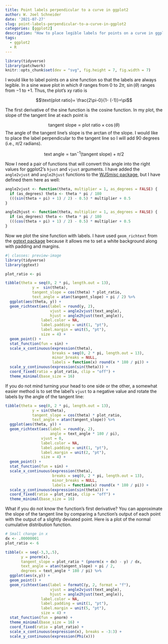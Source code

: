 ```yaml
---
title: Point labels perpendicular to a curve in ggplot2
author: W. Joel Schneider
date: '2021-07-27'
slug: point-labels-perpendicular-to-a-curve-in-ggplot2
categories: [ggplot2]
description: "How to place legible labels for points on a curve in ggplot2"
tags:
  - ggplot2
  - R
---
```


```r
library(tidyverse)
library(patchwork)
knitr::opts_chunk$set(dev = "svg", fig.height = 7, fig.width = 7)
```

I would like to label points on a sine function so that the labels are always legible. In a sine wave plot in which $\theta$ ranges from 0 to 2$\pi$, $\sin(\theta)$ ranges from &minus;1 to +1. Thus, the plot's xy ratio is 

$$\text{plot ratio}= \frac{2\pi-0}{1- (-1)}=\pi$$ 

The first derivative of the sine function is the cosine function. In my plot, the slope of the tangent line at each point is 

$$
\text{tangent slope} = \text{plot ratio}\times \cos(\theta)
$$
The angle of the tangent line's slope is the arctan of the slope. I would like to place the label perpendicular to the tangent line so I will add 90 degrees (i.e., $\pi/2$ radians).

$$
\text{text angle}=\tan^{-1}(\text{tangent slope})+\pi/2
$$


Now I need a pair of functions that will convert this angle into the right values for ggplot2's `hjust` and `vjust` arguments. I have added the `angle2vjust` and `angle2hjust` functions to the [WJSmisc package](https://github.com/wjschne/WJSmisc), but I have defined them here as well:

```r
angle2vjust <- function(theta, multiplier = 1, as_degrees = FALSE) {
  if (as_degrees) theta <- theta * pi / 180
  (((sin(theta + pi) + 1) / 2) - 0.5) * multiplier + 0.5
}

angle2hjust <- function(theta, multiplier = 1, as_degrees = FALSE) {
  if (as_degrees) theta <- theta * pi / 180
  (((cos(theta + pi) + 1) / 2) - 0.5) * multiplier + 0.5
}
```

Now we plot the sine function with labels. I have used `geom_richtext` from the [ggtext package](https://github.com/wilkelab/ggtext) because it allows me to set a white background along with padding and margins.

```r
#| classes: preview-image
library(tidyverse)
library(ggtext)

plot_ratio <- pi

tibble(theta = seq(0, 2 * pi, length.out = 13),
            y =  sin(theta),
            tangent_slope = cos(theta) * plot_ratio,
            text_angle = atan(tangent_slope) + pi / 2) %>%
  ggplot(aes(theta, y)) +
  geom_richtext(aes(label = round(y, 2),
                    vjust = angle2vjust(text_angle),
                    hjust = angle2hjust(text_angle)),
                label.color = NA,
                label.padding = unit(1, "pt"),
                label.margin = unit(5, "pt"),
                size = 4) +
  geom_point() +
  stat_function(fun = sin) +
  scale_x_continuous(expression(theta),
                     breaks = seq(0, 2 * pi, length.out = 13),
                     minor_breaks = NULL,
                     labels = function(x) round(x * 180 / pi)) +
  scale_y_continuous(expression(sin(theta))) +
  coord_fixed(ratio = plot_ratio, clip = "off") +
  theme_minimal(base_size = 16)


```

If you do not mind turning your head to one side or the other, a somewhat easier method is to set the label's `vjust` to a negative value and rotate the labels by the angle of the tangent line:


```r
tibble(theta = seq(0, 2 * pi, length.out = 13),
            y = sin(theta),
            tangent_slope = cos(theta) * plot_ratio,
            text_angle = atan(tangent_slope)) %>%
  ggplot(aes(theta, y)) +
  geom_richtext(aes(label = round(y, 2),
                    angle = text_angle * 180 / pi),
                vjust = 0,
                label.color = NA,
                label.padding = unit(1, "pt"),
                label.margin = unit(2, "pt"),
                size = 4) +
  geom_point() +
  stat_function(fun = sin) +
  scale_x_continuous(expression(theta),
                     breaks = seq(0, 2 * pi, length.out = 13),
                     minor_breaks = NULL,
                     labels = function(x) round(x * 180 / pi)) +
  scale_y_continuous(expression(sin(theta))) +
  coord_fixed(ratio = plot_ratio, clip = "off") +
  theme_minimal(base_size = 16)
```

What if you do not know the function's first derivative? You can approximate the slope of the tangent line by comparing a function's output of each point with the output of a slightly deviated point. Here is a plot of the normal cumulative distribution function.


```r
# Small change in x
dx <- .00000001
plot_ratio <- 6

tibble(x = seq(-3,3,.5),
       y = pnorm(x),
       tangent_slope = plot_ratio * (pnorm(x + dx) - y) / dx,
       text_angle = atan(tangent_slope) + pi / 2,
       degrees = text_angle * 180 / pi) %>% 
  ggplot(aes(x,y)) + 
  geom_point() +
  geom_richtext(aes(label = formatC(y, 2, format = "f"),
                    vjust = angle2vjust(text_angle),
                    hjust = angle2hjust(text_angle)),
                label.color = NA,
                label.padding = unit(1, "pt"),
                label.margin = unit(5, "pt"),
                size = 4) +
  stat_function(fun = pnorm) + 
  theme_minimal(base_size = 16) + 
  coord_fixed(ratio = plot_ratio) + 
  scale_x_continuous(expression(x), breaks = -3:3) +
  scale_y_continuous(expression(Phi(x)))
```


